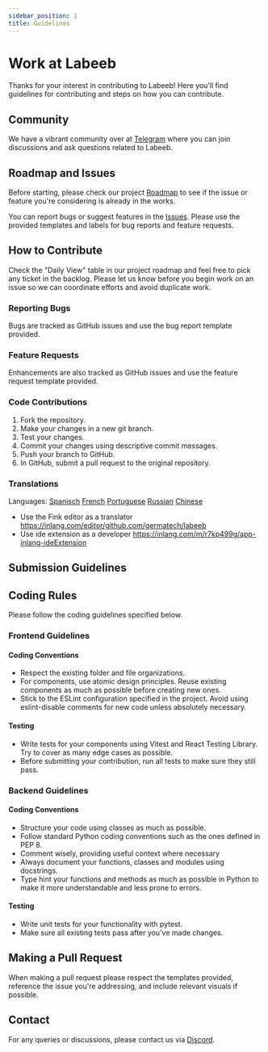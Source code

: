```yaml
---
sidebar_position: 1
title: Guidelines
---
```


# Work at Labeeb

Thanks for your interest in contributing to Labeeb! Here you'll find guidelines for contributing and steps on how you can contribute.

## Community

We have a vibrant community over at [Telegram]() where you can join discussions and ask questions related to Labeeb.

## Roadmap and Issues

Before starting, please check our project [Roadmap](https://github.com/germatech/labeeb) to see if the issue or feature you're considering is already in the works.

You can report bugs or suggest features in the [Issues](https://github.com/germatech/labeeb/issues). Please use the provided templates and labels for bug reports and feature requests.

## How to Contribute

Check the "Daily View" table in our project roadmap and feel free to pick any ticket in the backlog. Please let us know before you begin work on an issue so we can coordinate efforts and avoid duplicate work.

### Reporting Bugs

Bugs are tracked as GitHub issues and use the bug report template provided.

### Feature Requests

Enhancements are also tracked as GitHub issues and use the feature request template provided.

### Code Contributions

1. Fork the repository.
2. Make your changes in a new git branch.
3. Test your changes.
4. Commit your changes using descriptive commit messages.
5. Push your branch to GitHub.
6. In GitHub, submit a pull request to the original repository.

### Translations

Languages: 
[Spanisch](https://inlang.com/editor/github.com/germatech/labeeb?lang=en&lang=es)
[French](https://inlang.com/editor/github.com/germatech/labeeb?lang=en&lang=fr)
[Portuguese](https://inlang.com/editor/github.com/germatech/labeeb?lang=en&lang=pt-br)
[Russian](https://inlang.com/editor/github.com/germatech/labeeb?lang=en&lang=ru)
[Chinese](https://inlang.com/editor/github.com/germatech/labeeb?lang=en&lang=fr)

- Use the Fink editor as a translator https://inlang.com/editor/github.com/germatech/labeeb
- Use ide extension as a developer https://inlang.com/m/r7kp499g/app-inlang-ideExtension

## Submission Guidelines

## Coding Rules

Please follow the coding guidelines specified below.

### Frontend Guidelines

#### Coding Conventions

- Respect the existing folder and file organizations.
- For components, use atomic design principles. Reuse existing components as much as possible before creating new ones.
- Stick to the ESLint configuration specified in the project. Avoid using eslint-disable comments for new code unless absolutely necessary.

#### Testing

- Write tests for your components using Vitest and React Testing Library. Try to cover as many edge cases as possible.
- Before submitting your contribution, run all tests to make sure they still pass.

### Backend Guidelines

#### Coding Conventions

- Structure your code using classes as much as possible.
- Follow standard Python coding conventions such as the ones defined in PEP 8.
- Comment wisely, providing useful context where necessary
- Always document your functions, classes and modules using docstrings.
- Type hint your functions and methods as much as possible in Python to make it more understandable and less prone to errors.

#### Testing

- Write unit tests for your functionality with pytest.
- Make sure all existing tests pass after you've made changes.

## Making a Pull Request

When making a pull request please respect the templates provided, reference the issue you're addressing, and include relevant visuals if possible.

## Contact

For any queries or discussions, please contact us via [Discord](https://discord.gg/HUpRgp2HG8).
